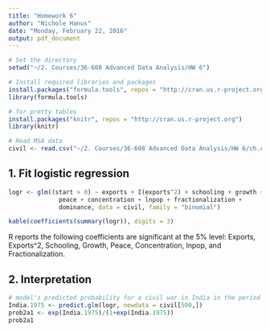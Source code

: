```yaml
---
title: "Homework 6"
author: "Nichole Hanus"
date: "Monday, February 22, 2016"
output: pdf_document
---
```


```r

# Set the directory
setwd("~/2. Courses/36-608 Advanced Data Analysis/HW 6")

# Install required libraries and packages
install.packages("formula.tools", repos = "http://cran.us.r-project.org")
library(formula.tools) 

# for pretty tables
install.packages("knitr", repos = "http://cran.us.r-project.org")
library(knitr) 

# Read MSA data
civil <- read.csv("~/2. Courses/36-608 Advanced Data Analysis/HW 6/ch.csv", header=TRUE)

```

## 1. Fit logistic regression

```r

logr <- glm((start > 0) ~ exports + I(exports^2) + schooling + growth + 
              peace + concentration + lnpop + fractionalization + 
              dominance, data = civil, family = "binomial")

kable(coefficients(summary(logr)), digits = 3)

```

R reports the following coefficients are significant at the 5% level:
Exports, Exports^2, Schooling, Growth, Peace, Concentration, lnpop, and Fractionalization.

## 2. Interpretation

```r

# model's predicted probability for a civil war in India in the period beginning 1975
India.1975 <- predict.glm(logr, newdata = civil[500,])
prob2a1 <- exp(India.1975)/(1+exp(India.1975))
prob2a1


```




